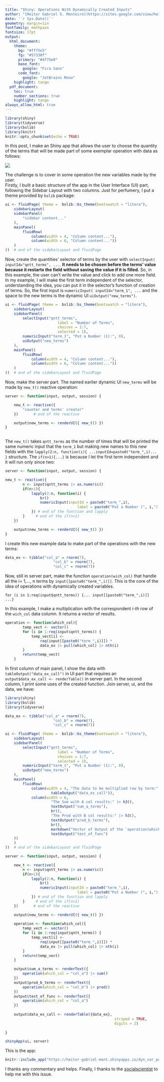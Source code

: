 ```yaml
---
title: "Shiny: Operations With Dynamically Created Inputs"
author: "[Heitor Gabriel S. Monteiro](https://sites.google.com/view/heitor-gabriel-monteiro/p%C3%A1gina-inicial)"
date: '`r Sys.Date()`'
geometry: margin=1in
fontfamily: mathpazo
fontsize: 17pt
output:
  html_document:
    theme:
      bg: "#fff5e5"
      fg: "#57330f"
      primary: "#4f75e0"
      base_font:
        google: "Fira Sans"
      code_font:
        google: "JetBrains Mono"
    highlight: tango
  pdf_document:
    toc: true
    number_sections: true
    highlight: tango
always_allow_html: true
---
```


```r
library(shiny)
library(tidyverse)
library(bslib)
library(knitr)
knitr::opts_chunk$set(echo = TRUE)
```

In this post, I make an Shiny app that allows the user to choose the quantity of the terms that will be made part of some exemplar operation with data as follows:

![](Screenshot%20from%202022-09-08%2023-16-01.png)

The challenge is to cover in some operation the new variables made by the user.\
Firstly, I built a basic structure of the app in the User Interface (UI) part, following the Sidebar Layout with two columns. Just for perfumery, I put a theme provided by `bslib` package:

```r

ui <- fluidPage( theme =  bslib::bs_theme(bootswatch = "litera"),
	sidebarLayout(
	sidebarPanel(
		"sidebar content..."
	),
	mainPanel(
		fluidRow(
			column(width = 4, "Column content..."),
			column(width = 6, "Column content..."))
	)
))  # end of the sidebarLayout and fluidPage

```

Now, create the quantities' selector of terms by the user with `selectInput( inputId="qntt_terms", ...`. **It needs to be chosen before the terms' value because it restarts the field without saving the value if it is filled.** So, in this example, the user can't write the value and click to add one more field. In my example, I will make the first term independent of the selector, understanding the idea, you can put it in the selector's function of creation of terms. So, the first input is `numericInput( inputId="term_1", ...` and the space to the new terms is the dynamic UI `uiOutput("new_terms")`.

```r

ui <- fluidPage( theme =  bslib::bs_theme(bootswatch = "litera"),
	sidebarLayout(
	sidebarPanel(
		selectInput("qntt_terms",
						label = "Number of Terms",
						choices = 1:7,
						selected = 1),
		numericInput("term_1", "Put a Number (1):", 0),
		uiOutput("new_terms")
	),
	mainPanel(
		fluidRow(
			column(width = 4, "Column content..."),
			column(width = 6, "Column content..."))
	)
))  # end of the sidebarLayout and fluidPage
```

Now, make the server part. The named earlier dynamic UI `new_terms` will be made by `new_t()` reactive operation:

```r
server <- function(input, output, session) {

	new_t <- reactive({
		"counter and terms' creator"
	})       # end of the reactive

	output$new_terms <- renderUI({ new_t() })
}
	
```

The `new_t()` takes `qntt_terms` as the number of times that will be printed the same numeric input that the `term_1` but making new names to this new fields with the `lapply(2:n, function(i){ ...inputId=paste0("term_",i)... }` structure. The `if(n>1){...}` is because I let the first term independent and it will run only since two:

```r
server <- function(input, output, session) {

new_t <- reactive({
		n <- input$qntt_terms |> as.numeric()
		if(n>1){
			lapply(2:n, function(i) {
				br()
				numericInput(inputId = paste0("term_",i),
								 label = paste0("Put a Number (", i,"):"), 0)
			}) # end of the function and lapply
		}     # end of the if(n>1)
	}) 

	output$new_terms <- renderUI({ new_t() })
}
```

I create this new example data to make part of the operations with the new terms:

```r
data_ex <- tibble("col_a" = rnorm(7),
					  "col_b" = rnorm(7),
					  "col_c" = rnorm(7))
```

Now, still in server part, make the function `operation(wich_col)` that handle all the i= 1,..., n terms by `input[[paste0("term_",i)]]`. This is the core of the idea of operations with dynamically created variables.

<p style="text-align: center;">

`for (i in 1:req(input$qntt_terms)) {... input[[paste0("term_",i)]] ...}`

</p>

In this example, I make a multiplication with the correspondent *i-th* row of the `wich_col` data column. It returns a vector of results.

```r

operation <- function(which_col){
		temp_vect <- vector()
		for (i in 1:req(input$qntt_terms)) {
			temp_vect[i] <-
				req(input[[paste0("term_",i)]]) *
				data_ex |> pull(which_col) |> nth(i)
		}
		return(temp_vect)
	}

```

In first column of main panel, I show the data with `tableOutput("data_ex_call")` in UI part that requires an `output$data_ex_call <- renderTable()` in server part. In the second column, I print some uses of the created function. Join server, ui, and the data, we have:

```r

library(shiny)
library(bslib)
library(tidyverse)

data_ex <- tibble("col_a" = rnorm(7),
					  "col_b" = rnorm(7),
					  "col_c" = rnorm(7))

ui <- fluidPage( theme =  bslib::bs_theme(bootswatch = "litera"),
	sidebarLayout(
	sidebarPanel(
		selectInput("qntt_terms",
						label = "Number of Terms",
						choices = 1:7,
						selected = 1),
		numericInput("term_1", "Put a Number (1):", 0),
		uiOutput("new_terms")
	),
	mainPanel(
		fluidRow(
			column(width = 4, "The data to be multiplied row by term:" |> h3(),
					 tableOutput("data_ex_call")),
			column(width = 6,
					 "The Sum with A col results:" |> h3(),
					 textOutput("sum_a_terms"),
					 br(),
					 "The Prod with B col results:" |> h3(),
					 textOutput("prod_b_terms"),
					 br(),
					 markdown("Vector of Output of the `operation(which_col = 'col_a')`:") |> h3(),
					 textOutput("test_of_func")
	))
	)
))  # end of the sidebarLayout and fluidPage

server <- function(input, output, session) {

	new_t <- reactive({
		n <- input$qntt_terms |> as.numeric()
		if(n>1){
			lapply(2:n, function(i) {
				br()
				numericInput(inputId = paste0("term_",i),
								 label = paste0("Put a Number (", i,"):"), 0)
			}) # end of the function and lapply
		}     # end of the if(n>1)
	})       # end of the reactive

	output$new_terms <- renderUI({ new_t() })
	
	operation <- function(which_col){
		temp_vect <- vector()
		for (i in 1:req(input$qntt_terms)) {
			temp_vect[i] <-
				req(input[[paste0("term_",i)]]) *
				data_ex |> pull(which_col) |> nth(i)
		}
		return(temp_vect)
	}

	output$sum_a_terms <- renderText({
		operation(which_col = "col_a") |> sum()
	})
	output$prod_b_terms <- renderText({
		operation(which_col = "col_b") |> prod()
	})
	output$test_of_func <- renderText({
		operation(which_col = "col_a")
	})
	
	output$data_ex_call <- renderTable({data_ex},
												  striped = TRUE,
												  digits = 2)  
	
}

shinyApp(ui, server)

```

This is the app:

```r

knitr::include_app("https://heitor-gabriel-mont.shinyapps.io/dyn_var_post/")
```

I thanks any commentary and helps. Finally, I thanks to the [socialscientist](https://stackoverflow.com/users/3614648/socialscientist) to help me with this issue.